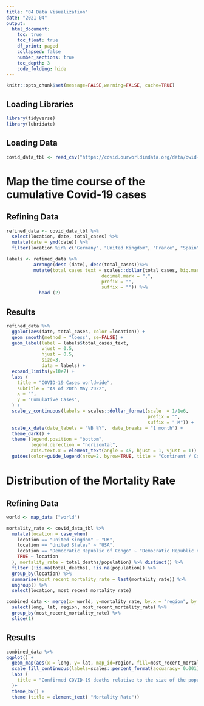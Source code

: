 ```yaml
---
title: "04 Data Visualization"
date: "2021-04"
output:
  html_document:
    toc: true
    toc_float: true
    df_print: paged
    collapsed: false
    number_sections: true
    toc_depth: 3
    code_folding: hide
---
```


```r
knitr::opts_chunk$set(message=FALSE,warning=FALSE, cache=TRUE)
```
## Loading Libraries 
```r
library(tidyverse)
library(lubridate)
```
## Loading Data
```r
covid_data_tbl <- read_csv("https://covid.ourworldindata.org/data/owid-covid-data.csv")

```
# Map the time course of the cumulative Covid-19 cases

## Refining Data
```r
refined_data <- covid_data_tbl %>% 
  select(location, date, total_cases) %>%
  mutate(date = ymd(date)) %>% 
  filter(location %in% c("Germany", "United Kingdom", "France", "Spain", "United States")) 

labels <- refined_data %>%
          arrange(desc (date), desc(total_cases))%>% 
          mutate(total_cases_text = scales::dollar(total_cases, big.mark = ".", 
                                   decimal.mark = ",", 
                                   prefix = "", 
                                   suffix = "")) %>% 
            head (2)
```


## Results
```r
refined_data %>% 
  ggplot(aes(date, total_cases, color =location)) + 
  geom_smooth(method = "loess", se=FALSE) + 
  geom_label(label = labels$total_cases_text,
             vjust = 0.5,
             hjust = 0.5,
             size=3, 
             data = labels) +
  expand_limits(y=10e7) +
  labs (
    title = "COVID-19 Cases worldwide",
    subtitle = "As of 20th May 2022",
    x = "",
    y = "Cumulative Cases",
  ) +
  scale_y_continuous(labels = scales::dollar_format(scale  = 1/1e6, 
                                                    prefix = "", 
                                                    suffix = " M")) + 
  scale_x_date(date_labels = "%B %Y",  date_breaks = "1 month") + 
  theme_dark() + 
  theme (legend.position = "bottom",
         legend.direction = "horizontal",
         axis.text.x = element_text(angle = 45, hjust = 1, vjust = 1)) + 
  guides(color=guide_legend(nrow=2, byrow=TRUE, title = "Continent / Country"))
```

# Distribution of the Mortality Rate

## Refining Data
```r
world <- map_data ("world") 

mortality_rate <- covid_data_tbl %>% 
  mutate(location = case_when(
    location == "United Kingdom" ~ "UK",
    location == "United States" ~ "USA",
    location == "Democratic Republic of Congo" ~ "Democratic Republic of the Congo",
    TRUE ~ location
  ), mortality_rate = total_deaths/population) %>% distinct() %>% 
  filter (!is.na(total_deaths), !is.na(population)) %>%
  group_by(location) %>% 
  summarise(most_recent_mortality_rate = last(mortality_rate)) %>% 
  ungroup() %>% 
  select(location, most_recent_mortality_rate)

combined_data <- merge(x= world, y=mortality_rate, by.x = "region", by.y = "location") %>% 
  select(long, lat, region, most_recent_mortality_rate) %>% 
  group_by(most_recent_mortality_rate) %>% 
  slice(1)


```
## Results
```r
combined_data %>% 
ggplot() + 
  geom_map(aes(x = long, y= lat, map_id=region, fill=most_recent_mortality_rate), map=world) + 
  scale_fill_continuous(labels=scales::percent_format(accuaracy= 0.001), low="lightgreen", high="darkgreen")+
  labs (
    title = "Confirmed COVID-19 deaths relative to the size of the population",
  )+
  theme_bw() + 
  theme (title = element_text( "Mortality Rate"))
```

